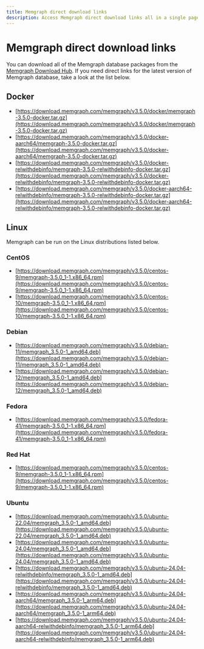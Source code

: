 ```yaml
---
title: Memgraph direct download links
description: Access Memgraph direct download links all in a single page. Our documentation is committed to ensuring a smooth developer experience. 
---
```



# Memgraph direct download links

You can download all of the Memgraph database packages from the [Memgraph
Download Hub](https://memgraph.com/download/). If you need direct links for the
latest version of Memgraph database, take a look at the list below.

## Docker
- [https://download.memgraph.com/memgraph/v3.5.0/docker/memgraph-3.5.0-docker.tar.gz](https://download.memgraph.com/memgraph/v3.5.0/docker/memgraph-3.5.0-docker.tar.gz)
- [https://download.memgraph.com/memgraph/v3.5.0/docker-aarch64/memgraph-3.5.0-docker.tar.gz](https://download.memgraph.com/memgraph/v3.5.0/docker-aarch64/memgraph-3.5.0-docker.tar.gz)
- [https://download.memgraph.com/memgraph/v3.5.0/docker-relwithdebinfo/memgraph-3.5.0-relwithdebinfo-docker.tar.gz](https://download.memgraph.com/memgraph/v3.5.0/docker-relwithdebinfo/memgraph-3.5.0-relwithdebinfo-docker.tar.gz)
- [https://download.memgraph.com/memgraph/v3.5.0/docker-aarch64-relwithdebinfo/memgraph-3.5.0-relwithdebinfo-docker.tar.gz](https://download.memgraph.com/memgraph/v3.5.0/docker-aarch64-relwithdebinfo/memgraph-3.5.0-relwithdebinfo-docker.tar.gz)

## Linux

Memgraph can be run on the Linux distributions listed below.

### CentOS
- [https://download.memgraph.com/memgraph/v3.5.0/centos-9/memgraph-3.5.0_1-1.x86_64.rpm](https://download.memgraph.com/memgraph/v3.5.0/centos-9/memgraph-3.5.0_1-1.x86_64.rpm)
- [https://download.memgraph.com/memgraph/v3.5.0/centos-10/memgraph-3.5.0_1-1.x86_64.rpm](https://download.memgraph.com/memgraph/v3.5.0/centos-10/memgraph-3.5.0_1-1.x86_64.rpm)

### Debian
- [https://download.memgraph.com/memgraph/v3.5.0/debian-11/memgraph_3.5.0-1_amd64.deb](https://download.memgraph.com/memgraph/v3.5.0/debian-11/memgraph_3.5.0-1_amd64.deb)
- [https://download.memgraph.com/memgraph/v3.5.0/debian-12/memgraph_3.5.0-1_amd64.deb](https://download.memgraph.com/memgraph/v3.5.0/debian-12/memgraph_3.5.0-1_amd64.deb)

### Fedora
- [https://download.memgraph.com/memgraph/v3.5.0/fedora-41/memgraph-3.5.0_1-1.x86_64.rpm](https://download.memgraph.com/memgraph/v3.5.0/fedora-41/memgraph-3.5.0_1-1.x86_64.rpm)

### Red Hat
- [https://download.memgraph.com/memgraph/v3.5.0/centos-9/memgraph-3.5.0_1-1.x86_64.rpm](https://download.memgraph.com/memgraph/v3.5.0/centos-9/memgraph-3.5.0_1-1.x86_64.rpm)

### Ubuntu
- [https://download.memgraph.com/memgraph/v3.5.0/ubuntu-22.04/memgraph_3.5.0-1_amd64.deb](https://download.memgraph.com/memgraph/v3.5.0/ubuntu-22.04/memgraph_3.5.0-1_amd64.deb)
- [https://download.memgraph.com/memgraph/v3.5.0/ubuntu-24.04/memgraph_3.5.0-1_amd64.deb](https://download.memgraph.com/memgraph/v3.5.0/ubuntu-24.04/memgraph_3.5.0-1_amd64.deb)
- [https://download.memgraph.com/memgraph/v3.5.0/ubuntu-24.04-relwithdebinfo/memgraph_3.5.0-1_amd64.deb](https://download.memgraph.com/memgraph/v3.5.0/ubuntu-24.04-relwithdebinfo/memgraph_3.5.0-1_amd64.deb)
- [https://download.memgraph.com/memgraph/v3.5.0/ubuntu-24.04-aarch64/memgraph_3.5.0-1_arm64.deb](https://download.memgraph.com/memgraph/v3.5.0/ubuntu-24.04-aarch64/memgraph_3.5.0-1_arm64.deb)
- [https://download.memgraph.com/memgraph/v3.5.0/ubuntu-24.04-aarch64-relwithdebinfo/memgraph_3.5.0-1_arm64.deb](https://download.memgraph.com/memgraph/v3.5.0/ubuntu-24.04-aarch64-relwithdebinfo/memgraph_3.5.0-1_arm64.deb)
